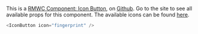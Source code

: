 This is a [RMWC Component: Icon Button](https://rmwc.io/icon-buttons), on [Github](https://github.com/jamesmfriedman/rmwc/tree/master/src/icon-button). Go to the site to see all available props for this component. The available icons can be found [here](https://material.io/resources/icons/?style=outline).

```js live=true
<IconButton icon="fingerprint" />
```
